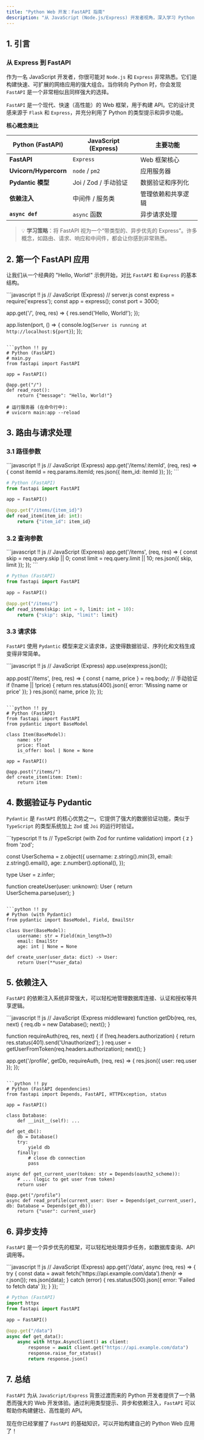 ```yaml
---
title: "Python Web 开发：FastAPI 指南"
description: "从 JavaScript (Node.js/Express) 开发者视角，深入学习 Python 的现代 Web 框架 FastAPI。"
---
```


## 1. 引言

### 从 Express 到 FastAPI

作为一名 JavaScript 开发者，你很可能对 `Node.js` 和 `Express` 非常熟悉。它们是构建快速、可扩展的网络应用的强大组合。当你转向 Python 时，你会发现 `FastAPI` 是一个非常相似且同样强大的选择。

`FastAPI` 是一个现代、快速（高性能）的 Web 框架，用于构建 API。它的设计灵感来源于 `Flask` 和 `Express`，并充分利用了 Python 的类型提示和异步功能。

**核心概念类比**

| Python (FastAPI) | JavaScript (Express) | 主要功能 |
| --- | --- | --- |
| **FastAPI** | `Express` | Web 框架核心 |
| **Uvicorn/Hypercorn** | `node` / `pm2` | 应用服务器 |
| **Pydantic 模型** | Joi / Zod / 手动验证 | 数据验证和序列化 |
| **依赖注入** | 中间件 / 服务类 | 管理依赖和共享逻辑 |
| **`async def`** | `async` 函数 | 异步请求处理 |

> 💡 **学习策略**：将 FastAPI 视为一个“带类型的、异步优先的 Express”。许多概念，如路由、请求、响应和中间件，都会让你感到非常熟悉。

## 2. 第一个 FastAPI 应用

让我们从一个经典的 "Hello, World!" 示例开始，对比 `FastAPI` 和 `Express` 的基本结构。

<PythonEditor title="Hello, World: FastAPI vs. Express" compare={true}>
```javascript !! js
// JavaScript (Express)
// server.js
const express = require('express');
const app = express();
const port = 3000;

app.get('/', (req, res) => {
  res.send('Hello, World!');
});

app.listen(port, () => {
  console.log(`Server is running at http://localhost:${port}`);
});
```

```python !! py
# Python (FastAPI)
# main.py
from fastapi import FastAPI

app = FastAPI()

@app.get("/")
def read_root():
    return {"message": "Hello, World!"}

# 运行服务器 (在命令行中):
# uvicorn main:app --reload
```
</PythonEditor>

## 3. 路由与请求处理

### 3.1 路径参数

<PythonEditor title="路径参数对比" compare={true} canRun={false}>
```javascript !! js
// JavaScript (Express)
app.get('/items/:itemId', (req, res) => {
  const itemId = req.params.itemId;
  res.json({ item_id: itemId });
});
```

```python !! py
# Python (FastAPI)
from fastapi import FastAPI

app = FastAPI()

@app.get("/items/{item_id}")
def read_item(item_id: int):
    return {"item_id": item_id}
```
</PythonEditor>

### 3.2 查询参数

<PythonEditor title="查询参数对比" compare={true} canRun={false}>
```javascript !! js
// JavaScript (Express)
app.get('/items', (req, res) => {
  const skip = req.query.skip || 0;
  const limit = req.query.limit || 10;
  res.json({ skip, limit });
});
```

```python !! py
# Python (FastAPI)
from fastapi import FastAPI

app = FastAPI()

@app.get("/items/")
def read_items(skip: int = 0, limit: int = 10):
    return {"skip": skip, "limit": limit}
```
</PythonEditor>

### 3.3 请求体

`FastAPI` 使用 `Pydantic` 模型来定义请求体，这使得数据验证、序列化和文档生成变得非常简单。

<PythonEditor title="请求体对比" compare={true} canRun={false}>
```javascript !! js
// JavaScript (Express)
app.use(express.json());

app.post('/items', (req, res) => {
  const { name, price } = req.body;
  // 手动验证
  if (!name || !price) {
    return res.status(400).json({ error: 'Missing name or price' });
  }
  res.json({ name, price });
});
```

```python !! py
# Python (FastAPI)
from fastapi import FastAPI
from pydantic import BaseModel

class Item(BaseModel):
    name: str
    price: float
    is_offer: bool | None = None

app = FastAPI()

@app.post("/items/")
def create_item(item: Item):
    return item
```
</PythonEditor>

## 4. 数据验证与 Pydantic

`Pydantic` 是 `FastAPI` 的核心优势之一。它提供了强大的数据验证功能，类似于 `TypeScript` 的类型系统加上 `Zod` 或 `Joi` 的运行时验证。

<PythonEditor title="数据验证对比" compare={true} canRun={false}>
```typescript !! ts
// TypeScript (with Zod for runtime validation)
import { z } from 'zod';

const UserSchema = z.object({
  username: z.string().min(3),
  email: z.string().email(),
  age: z.number().optional(),
});

type User = z.infer<typeof UserSchema>;

function createUser(user: unknown): User {
  return UserSchema.parse(user);
}
```

```python !! py
# Python (with Pydantic)
from pydantic import BaseModel, Field, EmailStr

class User(BaseModel):
    username: str = Field(min_length=3)
    email: EmailStr
    age: int | None = None

def create_user(user_data: dict) -> User:
    return User(**user_data)
```
</PythonEditor>

## 5. 依赖注入

`FastAPI` 的依赖注入系统非常强大，可以轻松地管理数据库连接、认证和授权等共享逻辑。

<PythonEditor title="依赖注入对比" compare={true} canRun={false}>
```javascript !! js
// JavaScript (Express middleware)
function getDb(req, res, next) {
  req.db = new Database();
  next();
}

function requireAuth(req, res, next) {
  if (!req.headers.authorization) {
    return res.status(401).send('Unauthorized');
  }
  req.user = getUserFromToken(req.headers.authorization);
  next();
}

app.get('/profile', getDb, requireAuth, (req, res) => {
  res.json({ user: req.user });
});
```

```python !! py
# Python (FastAPI dependencies)
from fastapi import Depends, FastAPI, HTTPException, status

app = FastAPI()

class Database:
    def __init__(self): ...

def get_db():
    db = Database()
    try:
        yield db
    finally:
        # close db connection
        pass

async def get_current_user(token: str = Depends(oauth2_scheme)):
    # ... (logic to get user from token)
    return user

@app.get("/profile")
async def read_profile(current_user: User = Depends(get_current_user), db: Database = Depends(get_db)):
    return {"user": current_user}
```
</PythonEditor>

## 6. 异步支持

`FastAPI` 是一个异步优先的框架，可以轻松地处理异步任务，如数据库查询、API 调用等。

<PythonEditor title="异步处理对比" compare={true} canRun={false} >
```javascript !! js
// JavaScript (Express)
app.get('/data', async (req, res) => {
  try {
    const data = await fetch('https://api.example.com/data').then(r => r.json());
    res.json(data);
  } catch (error) {
    res.status(500).json({ error: 'Failed to fetch data' });
  }
});
```

```python !! py
# Python (FastAPI)
import httpx
from fastapi import FastAPI

app = FastAPI()

@app.get("/data")
async def get_data():
    async with httpx.AsyncClient() as client:
        response = await client.get("https://api.example.com/data")
        response.raise_for_status()
        return response.json()
```
</PythonEditor>

## 7. 总结

`FastAPI` 为从 `JavaScript/Express` 背景过渡而来的 Python 开发者提供了一个熟悉而强大的 Web 开发体验。通过利用类型提示、异步和依赖注入，`FastAPI` 可以帮助你构建健壮、高性能的 API。

现在你已经掌握了 `FastAPI` 的基础知识，可以开始构建自己的 Python Web 应用了！
